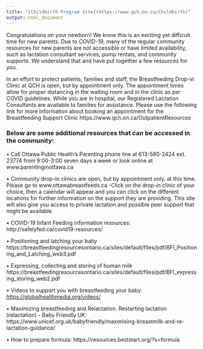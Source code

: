 ---
title: "[Childbirth Program Site](https://www.qch.on.ca/Childbirth)"
output: html_document
---

Congratulations on your newborn! We know this is an exciting yet difficult time for new parents. Due to COVID-19, many of the regular community resources for new parents are not accessible or have limited availability, such as lactation consultant services, pump rentals, and community supports.  We understand that and have put together a few resources for you. 

In an effort to protect patients, families and staff, the Breastfeeding Drop-in Clinic at QCH is open, but by appointment only. The appointment times allow for proper distancing in the waiting room and in the clinic as per COVID guidelines. While you are in hospital, our Registered Lactation Consultants are available to families for assistance. Please use the following link for more information about booking an appointment for the Breastfeeding Support Clinic   https://www.qch.on.ca/OutpatientResources

### Below are some additional resources that can be accessed in the community:
•	Call Ottawa Public Health’s Parenting phone line at 613-580-2424 ext. 23774 from 9:00-3:00 seven days a week or look online at 
www.parentinginottawa.ca 

•	Community drop-in clinics are open, but by appointment only, at this time. Please go to www.ottawabreastfeeds.ca  -Click on the drop-in clinic of your choice, then a calendar will appear and you can click on the different locations for further information on the support they are providing. This site will also give you access to private lactation and possible peer support that might be available.  

•	COVID-19 Infant Feeding information resources: 
http://safelyfed.ca/covid19-resources/

•	Positioning and latching your baby https://breastfeedingresourcesontario.ca/sites/default/files/pdf/BFI_Positioning_and_Latching_web3.pdf

•	Expressing, collecting and storing of human milk
https://breastfeedingresourcesontario.ca/sites/default/files/pdf/BFI_expressing_storing_web2.pdf

•	Videos to support you with breastfeeding your baby:
[https://globalhealthmedia.org/videos/](https://globalhealthmedia.org/topic/breastfeeding/?_sft_language=english)

•	Maximizing breastfeeding and Relactation. Restarting lactation (relactation) - Baby Friendly UK: https://www.unicef.org.uk/babyfriendly/maximising-breastmilk-and-re-lactation-guidance/

•	How to prepare formula:   https://resources.beststart.org/?s=formula
